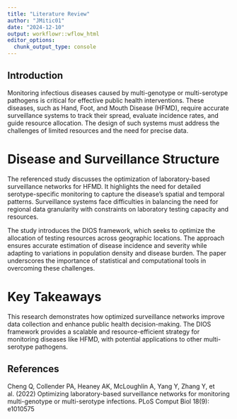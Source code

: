 ```yaml
---
title: "Literature Review"
author: "JMitic01"
date: "2024-12-10"
output: workflowr::wflow_html
editor_options:
  chunk_output_type: console
---
```


## Introduction

Monitoring infectious diseases caused by multi-genotype or multi-serotype pathogens is critical for effective public health interventions. These diseases, such as Hand, Foot, and Mouth Disease (HFMD), require accurate surveillance systems to track their spread, evaluate incidence rates, and guide resource allocation. The design of such systems must address the challenges of limited resources and the need for precise data.

# Disease and Surveillance Structure

The referenced study discusses the optimization of laboratory-based surveillance networks for HFMD. It highlights the need for detailed serotype-specific monitoring to capture the disease’s spatial and temporal patterns. Surveillance systems face difficulties in balancing the need for regional data granularity with constraints on laboratory testing capacity and resources.

The study introduces the DIOS framework, which seeks to optimize the allocation of testing resources across geographic locations. The approach ensures accurate estimation of disease incidence and severity while adapting to variations in population density and disease burden. The paper underscores the importance of statistical and computational tools in overcoming these challenges.

# Key Takeaways

This research demonstrates how optimized surveillance networks improve data collection and enhance public health decision-making. The DIOS framework provides a scalable and resource-efficient strategy for monitoring diseases like HFMD, with potential applications to other multi-serotype pathogens.

## References

Cheng Q, Collender PA, Heaney AK, McLoughlin A, Yang Y, Zhang Y, et al. (2022) Optimizing laboratory-based surveillance networks for monitoring multi-genotype or multi-serotype infections. PLoS Comput Biol 18(9): e1010575


